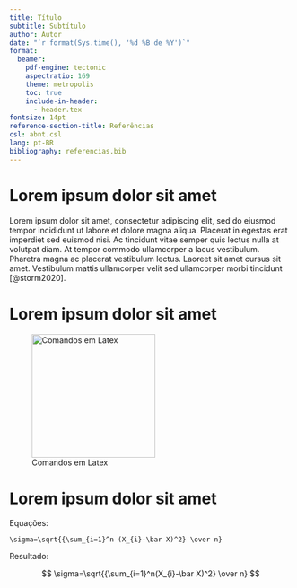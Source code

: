 ```yaml
---
title: Título
subtitle: Subtítulo
author: Autor
date: "`r format(Sys.time(), '%d %B de %Y')`"
format: 
  beamer:
    pdf-engine: tectonic
    aspectratio: 169
    theme: metropolis
    toc: true
    include-in-header:
      - header.tex
fontsize: 14pt
reference-section-title: Referências
csl: abnt.csl
lang: pt-BR
bibliography: referencias.bib
---
```


# Lorem ipsum dolor sit amet

Lorem ipsum dolor sit amet, consectetur adipiscing elit, sed do eiusmod tempor incididunt ut labore et dolore magna aliqua. Placerat in egestas erat imperdiet sed euismod nisi. Ac tincidunt vitae semper quis lectus nulla at volutpat diam. At tempor commodo ullamcorper a lacus vestibulum. Pharetra magna ac placerat vestibulum lectus. Laoreet sit amet cursus sit amet. Vestibulum mattis ullamcorper velit sed ullamcorper morbi tincidunt [@storm2020].

# Lorem ipsum dolor sit amet

![Comandos em Latex](./imagens/zotero.png){width="220"}

# Lorem ipsum dolor sit amet

\footnotesize

Equações:

    \sigma=\sqrt{{\sum_{i=1}^n (X_{i}-\bar X)^2} \over n}

Resultado:

$$
\sigma=\sqrt{{\sum_{i=1}^n(X_{i}-\bar X)^2} \over n}
$$
